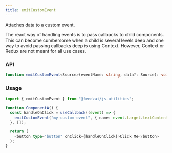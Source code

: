 ```yaml
---
title: emitCustomEvent
---
```


Attaches data to a custom event.

The react way of handling events is to pass callbacks to child components.
This can become cumbersome when a child is several levels deep and one way to avoid passing callbacks deep is using Context.
However, Context or Redux are not meant for all use cases.

### API

```typescript
function emitCustomEvent<Source>(eventName: string, data?: Source): void;
```

### Usage

```typescript
import { emitCustomEvent } from "@feedzai/js-utilities";

function ComponentA() {
  const handleOnClick = useCallback((event) => {
    emitCustomEvent("my-custom-event", { name: event.target.textContent });
  }, []);

  return (
    <button type="button" onClick={handleOnClick}>Click Me</button>
  );
}
```

